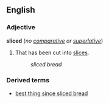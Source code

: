 ==English==
===Adjective===
'''sliced''' (''no [[comparative]] or [[superlative]]'')

#That has been cut into [[slice]]s.
#:''sliced bread''

===Derived terms===
*[[best thing since sliced bread]]